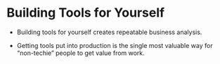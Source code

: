 # Building Tools for Yourself

- Building tools for yourself creates repeatable business analysis.

- Getting tools put into production is the single most valuable way for “non-techie” people to get value from work.
